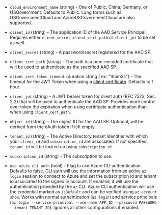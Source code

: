 <!-- Code generated from the comments of the Config struct in builder/azure/common/client/config.go; DO NOT EDIT MANUALLY -->

- `cloud_environment_name` (string) - One of Public, China, Germany, or
  USGovernment. Defaults to Public. Long forms such as
  USGovernmentCloud and AzureUSGovernmentCloud are also supported.

- `client_id` (string) - The application ID of the AAD Service Principal.
  Requires either `client_secret`, `client_cert_path` or `client_jwt` to be set as well.

- `client_secret` (string) - A password/secret registered for the AAD SP.

- `client_cert_path` (string) - The path to a pem-encoded certificate that will be used to authenticate
  as the specified AAD SP.

- `client_cert_token_timeout` (duration string | ex: "1h5m2s") - The timeout for the JWT Token when using a [client certificate](#client_cert_path). Defaults to 1 hour.

- `client_jwt` (string) - A JWT bearer token for client auth (RFC 7523, Sec. 2.2) that will be used
  to authenticate the AAD SP. Provides more control over token the expiration
  when using certificate authentication than when using `client_cert_path`.

- `object_id` (string) - The object ID for the AAD SP. Optional, will be derived from the oAuth token if left empty.

- `tenant_id` (string) - The Active Directory tenant identifier with which your `client_id` and
  `subscription_id` are associated. If not specified, `tenant_id` will be
  looked up using `subscription_id`.

- `subscription_id` (string) - The subscription to use.

- `use_azure_cli_auth` (bool) - Flag to use Azure CLI authentication. Defaults to false.
  CLI auth will use the information from an active `az login` session to connect to Azure and set the subscription id and tenant id associated to the signed in account.
  If enabled, it will use the authentication provided by the `az` CLI.
  Azure CLI authentication will use the credential marked as `isDefault` and can be verified using `az account show`.
  Works with normal authentication (`az login`) and service principals (`az login --service-principal --username APP_ID --password PASSWORD --tenant TENANT_ID`).
  Ignores all other configurations if enabled.

<!-- End of code generated from the comments of the Config struct in builder/azure/common/client/config.go; -->
